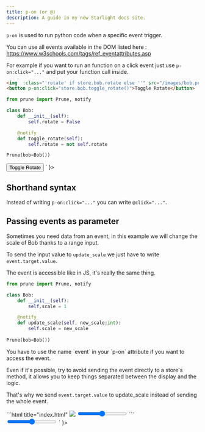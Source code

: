 ```yaml
---
title: p-on (or @)
description: A guide in my new Starlight docs site.
---
```



<script type="module" src="https://pyscript.net/releases/2024.11.1/core.js"></script>
<script type="mpy" src="/examples/p-on/example1.py" config="/examples/pyscript.json"></script>

`p-on` is used to run python code when a specific event trigger.

You can use all events available in the DOM listed here : https://www.w3schools.com/tags/ref_eventattributes.asp

For example if you want to run an function on a click event just use `p-on:click="..."` and put your function call inside.

```html title="index.html"
<img  :class="'rotate' if store.bob.rotate else ''" src="/images/bob.png"/>
<button p-on:click="store.bob.toggle_rotate()">Toggle Rotate</button>
```



```python
from prune import Prune, notify

class Bob:
    def __init__(self):
        self.rotate = False

    @notify
    def toggle_rotate(self):
        self.rotate = not self.rotate

Prune(bob=Bob())
```

<div class="result" set:html={
    `
    <img  :class="'rotate' if store.bob.rotate else ''" src="/images/bob.png"/>
    <button p-on:click="store.bob.toggle_rotate()">Toggle Rotate</button>
    `
}>
</div>

## Shorthand syntax

Instead of writing `p-on:click="..."` you can write `@click="..."`.

## Passing events as parameter

Sometimes you need data from an event, in this example we will change the scale of Bob thanks to a range input.

To send the input value to `update_scale` we just have to write `event.target.value`.

The event is accessible like in JS, it's really the same thing.



```python
from prune import Prune, notify

class Bob:
    def __init__(self):
        self.scale = 1

    @notify
    def update_scale(self, new_scale:int):
        self.scale = new_scale
    
Prune(bob=Bob())
```
<Aside type="note">
You have to use the name `event` in your `p-on` attribute if you want to access the event.

Even if it's possible, try to avoid sending the event directly to a store's method, it allows you to keep things separated between the display and the logic.

That's why we send `event.target.value` to update_scale instead of sending the whole event.
</Aside>
```html title="index.html"
<img  :style="f'transform: scale({store.bob.scale});'" src="/images/bob.png"/>
<input @input="store.bob.update_scale(event.target.value)" type="range" min="0" max="2" step="0.1" />
```

<div class="result" set:html={
    `
    <img  :style="f'transform: scale({store.bob.scale});'" src="/images/bob.png"/>
    <input @input="store.bob.update_scale(event.target.value)" type="range" min="0" max="2" step="0.1" />
    `
}>
</div>
